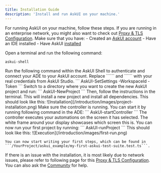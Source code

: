 ```yaml
---
title: Installation Guide
description: 'Install and run AskUI on your machine.'
---
```


For running AskUI on your machine, follow these steps. If you are running in an enterprise network, you might also want to check out [Proxy & TLS Configuration](/introduction/agent-setup/proxy-configuration).
<Steps>
  <Step title="Check Prerequisites">
    Make sure that you have:
    - Created an [AskUI account](https://app.askui.com)
    - Have an IDE installed
    - Have AskUI [installed](/introduction/agent-setup/installer)
  </Step>
  <Step title="Activate the AskUI Development Environment (ADE)">

  Open a terminal and run the following command:
   ```
   askui-shell
   ```
  </Step>
  <Step title="Connect your AskUI Account">
  Run the following command within the AskUI Shell to authenticate and connect your ADE to your AskUI account. Replace ```<access token>``` and ```<workspace id>``` with your real credentials from AskUI Studio.  
  ```
  AskUI-SetSettings -WorkspaceId <workspace id> -Token <access token>
  ```
  </Step>

  <Step title="Create a New Project">
  Switch to a directory where you want to create the new AskUI project and run:
  ```
  AskUI-NewProject
  ```
  Then, follow the instructions in the terminal. This will install a new project and install all dependencies. This should look like this:
  ![Installation](/introduction/images/project-installation.png)

  </Step>

  <Step title="Start the Controller">
  Make sure the controller is running. You can start it by running following command in the ADE:
  ```
  AskUI-startController
  ```
  The controller executes your automations on the screen it has selected. The white frame around your display showcases which screen this is.
  </Step>

  <Step title="Run the Project">
   You can now run your first project by running:
  ```
  AskUI-runProject
  ```
  This should look like this:
  ![Execution](/introduction/images/first-run.png)

    You can now start writing your first steps, which can be found in ```/YourProject/askui_example/my-first-askui-test-suite.test.ts```.

  </Step>

</Steps>

If there is an issue with the installation, it is most likely due to network issues, please refer to following page for this [Proxy & TLS Configuration](/introduction/agent-setup/proxy-configuration).
You can also ask the [Community](https://community.askui.com) for help.


